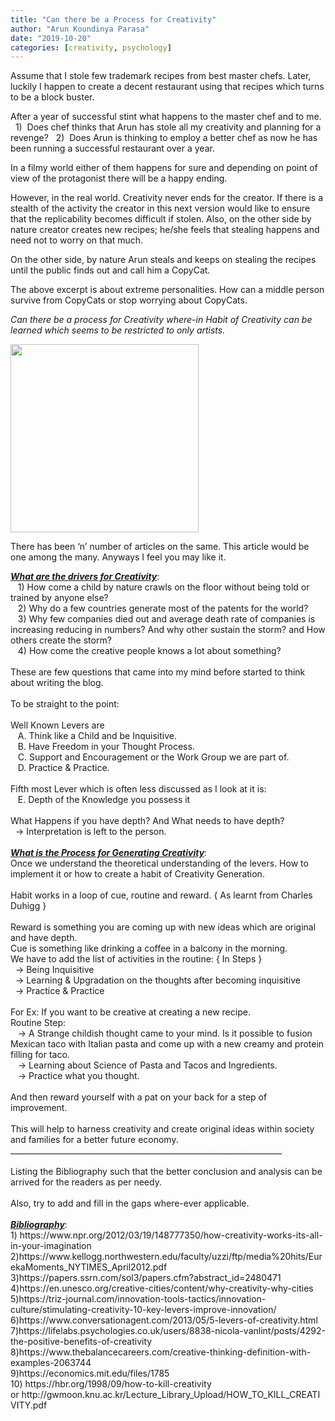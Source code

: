 ```yaml
---
title: "Can there be a Process for Creativity"
author: "Arun Koundinya Parasa"
date: "2019-10-20"
categories: [creativity, psychology]
---
```


Assume that I stole few trademark recipes from best master chefs. Later, luckily I happen to create a decent restaurant using that recipes which turns to be a block buster.

After a year of successful stint what happens to the master chef and to me.   1)  Does chef thinks that Arun has stole all my creativity and planning for a revenge?   2)  Does Arun is thinking to employ a better chef as now he has been running a successful restaurant over a year.

In a filmy world either of them happens for sure and depending on point of view of the protagonist there will be a happy ending.

However, in the real world. Creativity never ends for the creator. If there is a stealth of the activity the creator in this next version would like to ensure that the replicability becomes difficult if stolen. Also, on the other side by nature creator creates new recipes; he/she feels that stealing happens and need not to worry on that much.

On the other side, by nature Arun steals and keeps on stealing the recipes until the public finds out and call him a CopyCat.

The above excerpt is about extreme personalities. How can a middle person survive from CopyCats or stop worrying about CopyCats.

*Can there be a process for Creativity where-in Habit of Creativity can be learned which seems to be restricted to only artists.*

![](creativity.png){fig-align="center" width="301"}

There has been 'n' number of articles on the same. This article would be one among the many. Anyways I feel you may like it.

[***What are the drivers for Creativity***]{.underline}:\
   1) How come a child by nature crawls on the floor without being told or trained by anyone else?\
   2) Why do a few countries generate most of the patents for the world?\
   3) Why few companies died out and average death rate of companies is increasing reducing in numbers? And why other sustain the storm? and How others create the storm?\
   4) How come the creative people knows a lot about something?\
\
These are few questions that came into my mind before started to think about writing the blog.\
\
To be straight to the point:\
\
Well Known Levers are\
   A. Think like a Child and be Inquisitive.\
   B. Have Freedom in your Thought Process.\
   C. Support and Encouragement or the Work Group we are part of.\
   D. Practice & Practice.\
\
Fifth most Lever which is often less discussed as I look at it is:\
   E. Depth of the Knowledge you possess it\
\
What Happens if you have depth? And What needs to have depth?\
  -\> Interpretation is left to the person.\
\
[***What is the Process for Generating Creativity***]{.underline}:\
Once we understand the theoretical understanding of the levers. How to implement it or how to create a habit of Creativity Generation.\
\
Habit works in a loop of cue, routine and reward. { As learnt from Charles Duhigg }\
\
Reward is something you are coming up with new ideas which are original and have depth.\
Cue is something like drinking a coffee in a balcony in the morning.\
We have to add the list of activities in the routine: { In Steps }\
  -\> Being Inquisitive\
  -\> Learning & Upgradation on the thoughts after becoming inquisitive\
  -\> Practice & Practice\
\
For Ex: If you want to be creative at creating a new recipe.\
Routine Step:\
   -\> A Strange childish thought came to your mind. Is it possible to fusion Mexican taco with Italian pasta and come up with a new creamy and protein filling for taco.\
   -\> Learning about Science of Pasta and Tacos and Ingredients.\
   -\> Practice what you thought.\
\
And then reward yourself with a pat on your back for a step of improvement.\
\
This will help to harness creativity and create original ideas within society and families for a better future economy.\
\_\_\_\_\_\_\_\_\_\_\_\_\_\_\_\_\_\_\_\_\_\_\_\_\_\_\_\_\_\_\_\_\_\_\_\_\_\_\_\_\_\_\_\_\_\_\_\_\_\_\_\_\_\_\_\_\_\_\_\_\_\_\_\_\_\_\_\_\
\
Listing the Bibliography such that the better conclusion and analysis can be arrived for the readers as per needy.\
\
Also, try to add and fill in the gaps where-ever applicable.\
\
[***Bibliography***]{.underline}:\
1) https://www.npr.org/2012/03/19/148777350/how-creativity-works-its-all-in-your-imagination\
2)https://www.kellogg.northwestern.edu/faculty/uzzi/ftp/media%20hits/EurekaMoments_NYTIMES_April2012.pdf\
3)https://papers.ssrn.com/sol3/papers.cfm?abstract_id=2480471\
4)https://en.unesco.org/creative-cities/content/why-creativity-why-cities\
5)https://triz-journal.com/innovation-tools-tactics/innovation-culture/stimulating-creativity-10-key-levers-improve-innovation/\
6)https://www.conversationagent.com/2013/05/5-levers-of-creativity.html\
7)https://lifelabs.psychologies.co.uk/users/8838-nicola-vanlint/posts/4292-the-positive-benefits-of-creativity\
8)https://www.thebalancecareers.com/creative-thinking-definition-with-examples-2063744\
9)https://economics.mit.edu/files/1785\
10) https://hbr.org/1998/09/how-to-kill-creativity or http://gwmoon.knu.ac.kr/Lecture_Library_Upload/HOW_TO_KILL_CREATIVITY.pdf